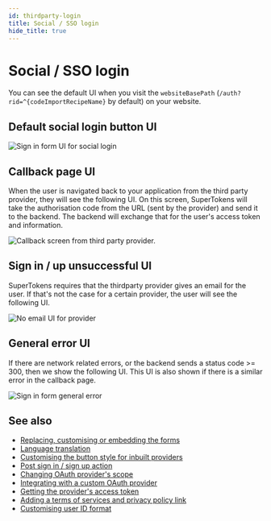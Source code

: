 ```yaml
---
id: thirdparty-login
title: Social / SSO login
hide_title: true
---
```


<!-- COPY DOCS -->
<!-- ./thirdpartyemailpassword/pre-built-ui/further-reading/thirdparty-login.mdx -->

# Social / SSO login

You can see the default UI when you visit the `websiteBasePath` (`/auth?rid=^{codeImportRecipeName}` by default) on your website.

## Default social login button UI

<img src="/img/^{codeImportRecipeName}-sign-in-custom-provider.png" alt="Sign in form UI for social login" />

## Callback page UI
When the user is navigated back to your application from the third party provider, they will see the following UI. On this screen, SuperTokens will take the authorisation code from the URL (sent by the provider) and send it to the backend. The backend will exchange that for the user's access token and information.

<img src="/img/^{codeImportRecipeName}-thirdparty-callback.png" alt="Callback screen from third party provider." />


## Sign in / up unsuccessful UI

SuperTokens requires that the thirdparty provider gives an email for the user. If that's not the case for a certain provider, the user will see the following UI.

<img src="/img/^{codeImportRecipeName}-no-email.png" alt="No email UI for provider" />

## General error UI

If there are network related errors, or the backend sends a status code >= 300, then we show the following UI. This UI is also shown if there is a similar error in the callback page.

<img src="/img/^{codeImportRecipeName}-general-error.png" alt="Sign in form general error" />

## See also

- [Replacing, customising or embedding the forms](TODO)
- [Language translation](TODO)
- [Customising the button style for inbuilt providers](TODO)
- [Post sign in / sign up action](TODO)
- [Changing OAuth provider's scope](TODO)
- [Integrating with a custom OAuth provider](TODO)
- [Getting the provider's access token](TODO)
- [Adding a terms of services and privacy policy link](TODO)
- [Customising user ID format](TODO)
